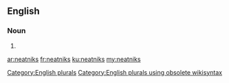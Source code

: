 ==English==

===Noun===
{{head|en}}

# {{plural of|neatnik}}

[[Category:English plurals]][[Category:English plurals using obsolete wikisyntax]]

[[ar:neatniks]]
[[fr:neatniks]]
[[ku:neatniks]]
[[my:neatniks]]
